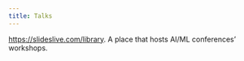 ```yaml
---
title: Talks
---
```


<https://slideslive.com/library>. A place that hosts AI/ML conferences' workshops.
